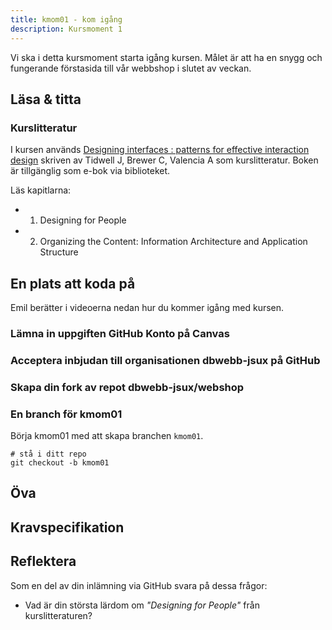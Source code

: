 ```yaml
---
title: kmom01 - kom igång
description: Kursmoment 1
---
```


Vi ska i detta kursmoment starta igång kursen. Målet är att ha en snygg och fungerande förstasida till vår webbshop i slutet av veckan.

## Läsa & titta

### Kurslitteratur

I kursen används [Designing interfaces : patterns for effective interaction design](https://go.exlibris.link/zrLb9rwc) skriven av Tidwell J, Brewer C, Valencia A som kurslitteratur. Boken är tillgänglig som e-bok via biblioteket.

Läs kapitlarna:

* 1. Designing for People
* 2. Organizing the Content: Information Architecture and Application Structure



## En plats att koda på

Emil berätter i videoerna nedan hur du kommer igång med kursen.


### Lämna in uppgiften GitHub Konto på Canvas



### Acceptera inbjudan till organisationen dbwebb-jsux på GitHub



### Skapa din fork av repot dbwebb-jsux/webshop


### En branch för kmom01

Börja kmom01 med att skapa branchen `kmom01`.

```shell
# stå i ditt repo
git checkout -b kmom01
```

## Öva


## Kravspecifikation

## Reflektera

Som en del av din inlämning via GitHub svara på dessa frågor:

* Vad är din största lärdom om _"Designing for People"_ från kurslitteraturen?
